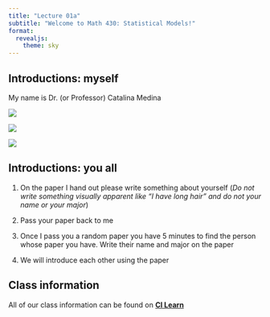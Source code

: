 ```yaml
---
title: "Lecture 01a"
subtitle: "Welcome to Math 430: Statistical Models!"
format: 
  revealjs:
    theme: sky
---
```


## Introductions: myself


My name is Dr. (or Professor) Catalina Medina 

::: {layout="[[1,1], [1]]"}

![](lecture-images/sonoma-county.jpg){fig-alt="Image of some grape vinyard with dry grass and hills."}

![](lecture-images/reno.jpg){fig-alt="Image of a city with some tall building surrounded by hills covered in snow."}

![](lecture-images/orange-county.jpg){fig-alt="Image of a coastline with beaches and houses."}
:::

## Introductions: you all

1. On the paper I hand out please write something about yourself (*Do not write something visually apparent like "I have long hair" and do not your name or your major*)

2. Pass your paper back to me

3. Once I pass you a random paper you have 5 minutes to find the person whose paper you have. Write their name and major on the paper

4. We will introduce each other using the paper

## Class information

All of our class information can be found on [**CI Learn**](https://cilearn.csuci.edu/)

